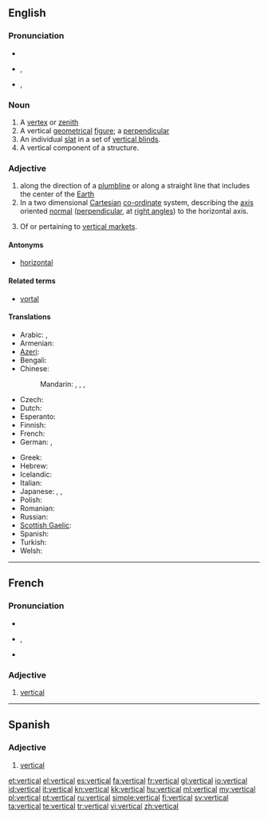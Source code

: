 ==English==

===Pronunciation===
* {{audio|En-us-vertical.ogg|audio (US)}}
* {{a|RP}} {{IPA|/ˈvɜːtɪkəl/}}, {{SAMPA|/"v3:tIk@l/}}
* {{a|US}} {{IPA|/ˈvɝtɪkəl/}}, {{SAMPA|/"v3`tIk@l/}}

===Noun===
{{en-noun}}

# A [[vertex]] or [[zenith]]
# A vertical [[geometrical]] [[figure]]; a [[perpendicular]]
# An individual [[slat]] in a set of [[vertical blinds]].
# A vertical component of a structure.

===Adjective===
{{en-adj}}

# along the direction of a [[plumbline]] or along a straight line that includes the center of the [[Earth]]
# In a two dimensional [[Cartesian]] [[co-ordinate]] system, describing the [[axis]] oriented [[normal]] ([[perpendicular]], at [[right angle]]s) to the horizontal axis.
# {{marketing}} Of or pertaining to [[vertical market]]s.

====Antonyms====
* [[horizontal]]

====Related terms====
* [[vortal]]

====Translations====
{{trans-top|being perpendicular with the surface of the Earth}}
* Arabic: {{t|ar|عمودي|tr=3amuudiy}},  {{t|ar|رأسي|tr=ra'siy}}
* Armenian: {{t-|hy|ուղղահայաց|tr=uġġahayac'}}
* [[Azeri]]: {{t|az|şaquli}}
* Bengali: {{t-|bn|খাড়া|sc=Beng|xs=Bengali}}
* Chinese:
*: Mandarin: {{t-|cmn|豎|alt=豎的|sc=Hani}},  {{t-|cmn|竖|alt=竖的|tr=shù-de|sc=Hani}},  {{t|cmn|垂直|tr=chuízhí|sc=Hani}},  {{t|cmn|直立|tr=zhílì|sc=Hani}}
* Czech: {{t-|cs|svislý|m}}
* Dutch: {{t+|nl|verticaal}}
* Esperanto: {{t-|eo|vertikala|xs=Esperanto}}
* Finnish: {{t-|fi|pystysuora}}
* French: {{t+|fr|vertical}}
* German: {{t+|de|vertikal}}, {{t+|de|senkrecht}}
{{trans-mid}}
* Greek: {{t|el|κατακόρυφος|tr=katakóryfos}}
* Hebrew: {{t-|he|אנכי|tr=anakhi}}
* Icelandic: {{t|is|lóðrétt}}
* Italian: {{t-|it|verticale}}
* Japanese: {{t|ja|垂直|alt=垂直の|tr=すいちょくの, suichoku -no}}, {{t+|ja|縦|alt=縦の|tr=たての, tate-no}},  {{t|ja|直立|alt=直立の|tr=ちょくりつの, chokuritsu-no}}
* Polish: {{t+|pl|pionowy}}
* Romanian: {{t|ro|vertical|m|n}}
* Russian: {{t+|ru|вертикальный|tr=vertikál'nyj}}
* [[Scottish Gaelic]]: {{t-|gd|dìreach|xs=Scottish Gaelic}}
* Spanish: {{t+|es|vertical|m|f}}
* Turkish: {{t+|tr|dikey}}
* Welsh: {{t|cy|fertigol|xs=Welsh}}
{{trans-bottom}}

----

==French==

===Pronunciation===
* {{audio|Fr-vertical.ogg|audio}}
* {{IPA|/vɛʁ.ti.kal/|lang=fr}}, {{SAMPA|/vER.ti.kal/}}
* {{homophones|verticale|verticales|lang=fr}}

===Adjective===
{{fr-adj|mp=verticaux}}

# [[#English|vertical]]

----

==Spanish==

===Adjective===
{{es-adj|pl=verticales}}

# [[#English|vertical]]

[[et:vertical]]
[[el:vertical]]
[[es:vertical]]
[[fa:vertical]]
[[fr:vertical]]
[[gl:vertical]]
[[io:vertical]]
[[id:vertical]]
[[it:vertical]]
[[kn:vertical]]
[[kk:vertical]]
[[hu:vertical]]
[[ml:vertical]]
[[my:vertical]]
[[pl:vertical]]
[[pt:vertical]]
[[ru:vertical]]
[[simple:vertical]]
[[fi:vertical]]
[[sv:vertical]]
[[ta:vertical]]
[[te:vertical]]
[[tr:vertical]]
[[vi:vertical]]
[[zh:vertical]]